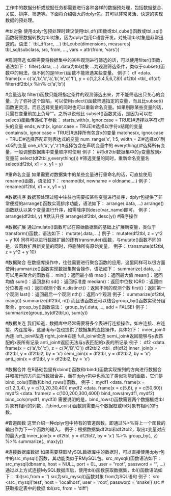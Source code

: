 工作中的数据分析或挖掘任务都需要进行各种各样的数据预处理，包括数据整合、关联、排序、筛选等。下面将介绍强大的dplyr包，其可以非常灵活、快速的实现数据的预处理。

#tbl对象
使用dplyr包预处理时建议使用tbl_df()函数或tbl_cube()函数或tbl_sql()函数将原数据转换为tbl对象，因为dplyr包用C语言开发，对处理tbl对象是非常迅速的。语法：
tbl_df(src, ...)
tbl_cube(dimensions, measures)
tbl_sql(subclass, src, from, ..., vars = attr(from, 'vars'))

#观测筛选
如果需要将数据集中的某些观测进行筛选的话，可以使用filter()函数，语法如下：
filter(.data, ...)
.data为tbl对象
...为观测筛选条件，类似于subset()函数中的用法，但不同的是filter()函数不能筛选某些变量。
例子：
df <data.
frame(x = c('a','b','c','a','b','e','d','f'), y = c(1,2,3,4,5,6,7,8))
df2tbl <tbl_
df(df)
filter(df2tbl,x %in% c('a','b'))

#变量选取
filter()函数只能将指定条件的观测筛选出来，并不能筛选出只关心的变量，为了弥补这个缺陷，可以使用select()函数筛选指定的变量，而且比subset()函数更灵活，而且选择变量的同时也可以重新命名变量。如果剔除某些变量的话，只需在变量前加上负号“”。之所以说他比
subset()函数灵活，是因为可以在select()函数传递如下参数：
starts_with(x, ignor.case = TRUE)#选择以字符x开头的变量
ends_with(x, ignor.case = TRUE)#选择以字符x结尾的变量
contains(x, ignor.case = TRUE)#选择所有包含x的变量
matches(x, ignor.case = TRUE)#选择匹配正则表达式的变量
num_range('x', 1:5, width = 2)#选择x01到x05的变量
one_of('x','y','z')#选择包含在声明变量中的
everything()#选择所有变量，一般调整数据集中变量顺序时使用
例子：
#将df2tbl数据集中的y变量放到x变量前
select(df2tbl,y,everything())
#筛选变量的同时，重新命名变量名
select(df2tbl, x1 = x, y1 = y)

#重命名变量
如果需要对数据集中的某些变量进行重命名的话，可直接使用rename()函数，语法如下：
rename(tbl, newname = oldname,...)
例子：
rename(df2tbl, x1 = x, y1 = y)

#数据排序
数据预处理过程中往往也需要按某些变量进行排序，dplyr包提供了非常便捷的arrange()函数实现排序功能，语法如下：
arrange(.data, ...)
arrange()函数默认以某个变量进行升序，如需降序则desc(var_name)即可。
例子：
arrange(df2tbl, y) #默认升序
arrange(df2tbl, desc(y)) #降序操作

#数据扩展
通过mulate()函数可以在原始数据集的基础上扩展新变量，类似于transform()函数，语法如下：
mutate(.data, ...)
例子：
mutate(df2tbl, z = y^2 + y 10)
同样可以进行数据扩展的还有transmute()函数，与mutate()函数不同的是，该函数扩展新变量的同时，将删除所有原始变量。
例子：
transmute(df2tbl, z = y^2 + y 10)

#数据聚合
在数据库操作中，往往需要进行聚合函数的应用，这里同样可以很方面使用summarize()函数实现数据集聚合操作，语法如下：
summarize(.data, ...)
可以用来聚合的函数有：
min()：返回最小值
max()：返回最大值
mean()：返回均值
sum()：返回总和
sd()：返回标准差
median()：返回中位数
IQR()：返回四分位极差
n()：返回观测个数
n_distinct()：返回不同的观测个数
first()：返回第一个观测
last()：返回最后一个观测
nth()：返回n个观测
例子：
summarize(df2tbl, max(y))
summarize(df2tbl, n())
而且该函数还可以结合group_by()函数实现分组聚合，group_by()函数语法：
group_by(.data, ..., add = FALSE)
例子：
summarize(group_by(df2tbl,x), sum(y))

#数据关连
我们知道，数据库中经常需要将多个表进行连接操作，如左连接、右连接、内连接等，这里dplyr包也提供了数据集的连接操作，具体如下：
inner_join#內连
left_join#左连
right_join#右连
full_join#全连
semi_join#返回能够与y表匹配的x表所有记录
anti_join#返回无法与y表匹配的x表的所记录
例子：
df2 <data.
frame(x = c('a','b','c'), z = c('A','B','C'))
df2tbl2 <tbl_
df(df2)
inner_join(x = df2tbl, y = df2tbl2, by = 'x')
semi_join(x = df2tbl, y = df2tbl2, by = 'x')
anti_join(x = df2tbl, y = df2tbl2, by = 'x')

#数据合并
在R基础包里有cbind()函数和rbind()函数实现按列的方向进行数据合并和按行的方向进行数据合并，而在dplyr包中也添加了类似功能的函数，它们是bind_cols()函数和bind_rows()函数。
例子：
mydf1 <data.
frame(x = c(1,2,3,4), y = c(10,20,30,40))
mydf2 <data.
frame(x = c(5,6), y = c(50,60))
mydf3 <data.
frame(z = c(100,200,300,400))
bind_rows(mydf1, mydf2)
bind_cols(mydf1, mydf3)
需要说明的是，bind_rows()函数需要两个数据框或tbl对象有相同的列数，而bind_cols()函数则需要两个数据框或tbl对象有相同的行数。

#管道函数
这里介绍一种dplyr包中特有的管道函数，即通过%>%将上一个函数的输出作为下一个函数的输入。
例子：根据数据集df2tbl和df2tbl2，取出z变量对应的最大y值
inner_join(x = df2tbl, y = df2tbl2, by = 'x') %>% group_by(., z) %>% summarize(., max(y))

#连接数据库数据
如果需要获取MySQL数据库中的数据时，可以直接使用dplyr包中的src_mysql()函数，其功能类似于RMySQL包。src_mysql()函数语法如下：
src_mysql(dbname, host = NULL, port = 0L, user = "root", password = "",
...)
通过以上方式连接MySQL数据库后，使用tbl()函数获取数据集，tbl()函数语法如下：
tbl(src,from = '')
src为src_mysql()函数对象
from为SQL语句
例子：
src <src_
mysql('test', host = 'localhost', user = 'root', password = 'snake')
src
#获取指定表中的数据
tbl(src, from = 'diff')